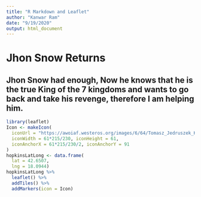 ---
title: "R Markdown and Leaflet"
author: "Kanwar Ram"
date: "9/19/2020"
output: html_document
---
# Jhon Snow Returns
## Jhon Snow had enough, Now he knows that he is the true King of the 7 kingdoms and wants to go back and take his revenge, therefore I am helping him. 

```{r echo=FALSE}
library(leaflet)
Icon <- makeIcon(
  iconUrl = "https://awoiaf.westeros.org/images/6/64/Tomasz_Jedruszek_Kings_Landing.jpg",
  iconWidth = 61*215/230, iconHeight = 61,
  iconAnchorX = 61*215/230/2, iconAnchorY = 91
)
hopkinsLatLong <- data.frame(
  lat = 42.6507,
  lng = 18.0944)
hopkinsLatLong %>% 
  leaflet() %>%
  addTiles() %>%
  addMarkers(icon = Icon)
```